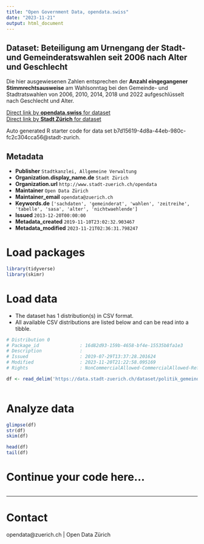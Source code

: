 ```yaml
---
title: "Open Government Data, opendata.swiss"
date: "2023-11-21"
output: html_document
---
```


## Dataset: Beteiligung am Urnengang der Stadt- und Gemeinderatswahlen seit 2006 nach Alter und Geschlecht


Die hier ausgewiesenen Zahlen entsprechen der **Anzahl eingegangener Stimmrechtsausweise** am Wahlsonntag bei den Gemeinde- und Stadtratswahlen von 2006, 2010, 2014, 2018 und 2022 aufgeschlüsselt nach Geschlecht und Alter.


[Direct link by **opendata.swiss** for dataset](https://opendata.swiss/de/dataset/beteiligung-am-urnengang-der-stadt-und-gemeinderatswahlen-seit-2006-nach-alter-und-geschlecht3)<br>
[Direct link by **Stadt Zürich** for dataset](https://data.stadt-zuerich.ch/dataset/politik_gemeinderatswahlen_btg_urnengang_alter_geschl_od7004)

Auto generated R starter code for data set b7d15619-4d8a-44eb-980c-fc2c304cca56@stadt-zurich.

## Metadata

- **Publisher** `Stadtkanzlei, Allgemeine Verwaltung`
- **Organization.display_name.de** `Stadt Zürich`
- **Organization.url** `http://www.stadt-zuerich.ch/opendata`
- **Maintainer** `Open Data Zürich`
- **Maintainer_email** `opendata@zuerich.ch`
- **Keywords.de** `['sachdaten', 'gemeinderat', 'wahlen', 'zeitreihe', 'tabelle', 'sasa', 'alter', 'nichtwaehlende']`
- **Issued** `2013-12-20T00:00:00`
- **Metadata_created** `2019-11-10T23:02:32.903467`
- **Metadata_modified** `2023-11-21T02:36:31.798247`


# Load packages

```r

library(tidyverse)
library(skimr)

```

# Load data

-   The dataset has 1 distribution(s) in CSV format.
-   All available CSV distributions are listed below and can be read into a tibble.

```r

# Distribution 0
# Package_id               : 16d82d93-159b-4658-bf4e-15535b8fa1e3
# Description              : 
# Issued                   : 2019-07-29T13:37:28.201624
# Modified                 : 2023-11-20T21:22:58.095169
# Rights                   : NonCommercialAllowed-CommercialAllowed-ReferenceNotRequired

df <- read_delim('https://data.stadt-zuerich.ch/dataset/politik_gemeinderatswahlen_btg_urnengang_alter_geschl_od7004/download/POL700OD7004.csv')



```

# Analyze data

```r

glimpse(df)
str(df)
skim(df)

head(df)
tail(df)

```

# Continue your code here...

```r

```

------------------------------------------------------------------------

# Contact

opendata@zuerich.ch | Open Data Zürich
